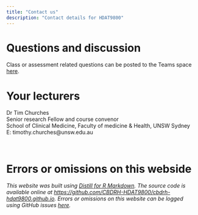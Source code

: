 ```yaml
---
title: "Contact us"
description: "Contact details for HDAT9800"
---
```


# Questions and discussion

Class or assessment related questions can be posted to the Teams space [here](https://teams.microsoft.com/l/team/19%3an4iVLn4TeivKMF2Z2gUdDt-qsnscsMJNceiQEOoTHdw1%40thread.tacv2/conversations?groupId=6708e76d-b760-4844-9006-7c87e96be920&tenantId=3ff6cfa4-e715-48db-b8e1-0867b9f9fba3). 

# Your lecturers

Dr Tim Churches \
Senior research Fellow and course convenor
 \
School of Clinical Medicine, Faculty of medicine & Health, UNSW Sydney \
E: timothy.churches@unsw.edu.au \


<br>

# Errors or omissions on this webside

_This website was built using [Distill for R Markdown](https://rstudio.github.io/distill/){target="_blank"}. The source code is available online at [https://github.com/CBDRH-HDAT9800/cbdrh-hdat9800.github.io](https://github.com/CBDRH-HDAT9800/cbdrh-hdat9800.github.io){target="_blank"}. Errors or omissions on this website can be logged using GitHub issues [here](https://github.com/CBDRH-HDAT9800/cbdrh-hdat9800.github.io/issues){target="_blank"}._
